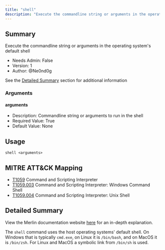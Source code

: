```yaml
---
title: "shell"
description: "Execute the commandline string or arguments in the operating system's default shell"
---
```


## Summary

Execute the commandline string or arguments in the operating system's default shell

- Needs Admin: False  
- Version: 1  
- Author: @Ne0nd0g

See the [Detailed Summary](#detailed-summary) section for additional information

### Arguments

#### arguments

- Description: Commandline string or arguments to run in the shell
- Required Value: True
- Default Value: None

## Usage

```
shell <arguments>
```

## MITRE ATT&CK Mapping

* [T1059](https://attack.mitre.org/techniques/T1059/) Command and Scripting Interpreter 
* [T1059.003](https://attack.mitre.org/techniques/T1059/003/) Command and Scripting Interpreter: Windows Command Shell
* [T1059.004](https://attack.mitre.org/techniques/T1059/004/) Command and Scripting Interpreter: Unix Shell 

## Detailed Summary

View the Merlin documentation website [here](https://merlin-c2.readthedocs.io/en/latest/server/menu/agents.html#shell)
for an in-depth explanation.

The `shell` command uses the host operating systems' default shell. On Windows that is typically `cmd.exe`, on Linux it 
is `/bin/bash`, and on MacOS it is `/bin/zsh`. For Linux and MacOS a symbolic link from `/bin/sh` is used. 
